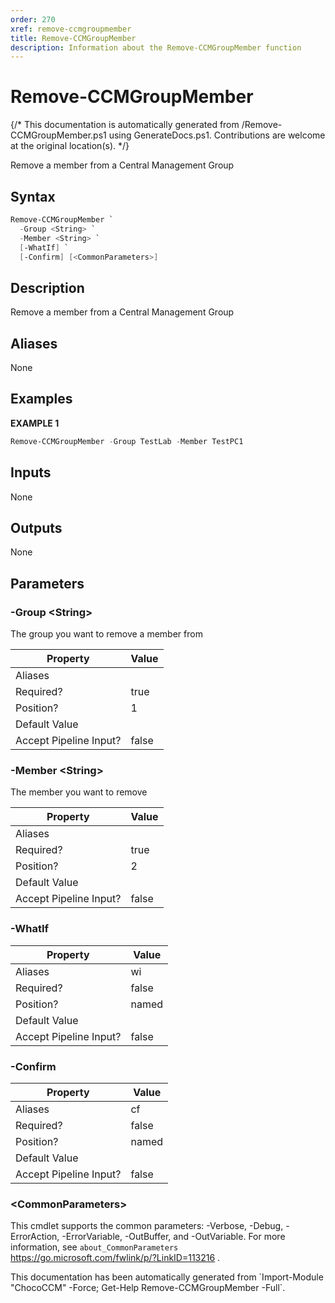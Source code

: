 ```yaml
---
order: 270
xref: remove-ccmgroupmember
title: Remove-CCMGroupMember
description: Information about the Remove-CCMGroupMember function
---
```


# Remove-CCMGroupMember

{/* This documentation is automatically generated from /Remove-CCMGroupMember.ps1 using GenerateDocs.ps1. Contributions are welcome at the original location(s). */}

Remove a member from a Central Management Group

## Syntax

```powershell
Remove-CCMGroupMember `
  -Group <String> `
  -Member <String> `
  [-WhatIf] `
  [-Confirm] [<CommonParameters>]
```

## Description

Remove a member from a Central Management Group


## Aliases

None

## Examples

 **EXAMPLE 1**

```powershell
Remove-CCMGroupMember -Group TestLab -Member TestPC1

```

## Inputs

None

## Outputs

None

## Parameters

###  -Group &lt;String&gt;
The group you want to remove a member from

Property               | Value
---------------------- | -----
Aliases                |
Required?              | true
Position?              | 1
Default Value          |
Accept Pipeline Input? | false

###  -Member &lt;String&gt;
The member you want to remove

Property               | Value
---------------------- | -----
Aliases                |
Required?              | true
Position?              | 2
Default Value          |
Accept Pipeline Input? | false

###  -WhatIf
Property               | Value
---------------------- | -----
Aliases                | wi
Required?              | false
Position?              | named
Default Value          |
Accept Pipeline Input? | false

###  -Confirm
Property               | Value
---------------------- | -----
Aliases                | cf
Required?              | false
Position?              | named
Default Value          |
Accept Pipeline Input? | false

### &lt;CommonParameters&gt;

This cmdlet supports the common parameters: -Verbose, -Debug, -ErrorAction, -ErrorVariable, -OutBuffer, and -OutVariable. For more information, see `about_CommonParameters` https://go.microsoft.com/fwlink/p/?LinkID=113216 .



<Xref title="Function Reference" value="chococcm-functions" />

<Callout type="info">
    This documentation has been automatically generated from `Import-Module "ChocoCCM" -Force; Get-Help Remove-CCMGroupMember -Full`.
</Callout>